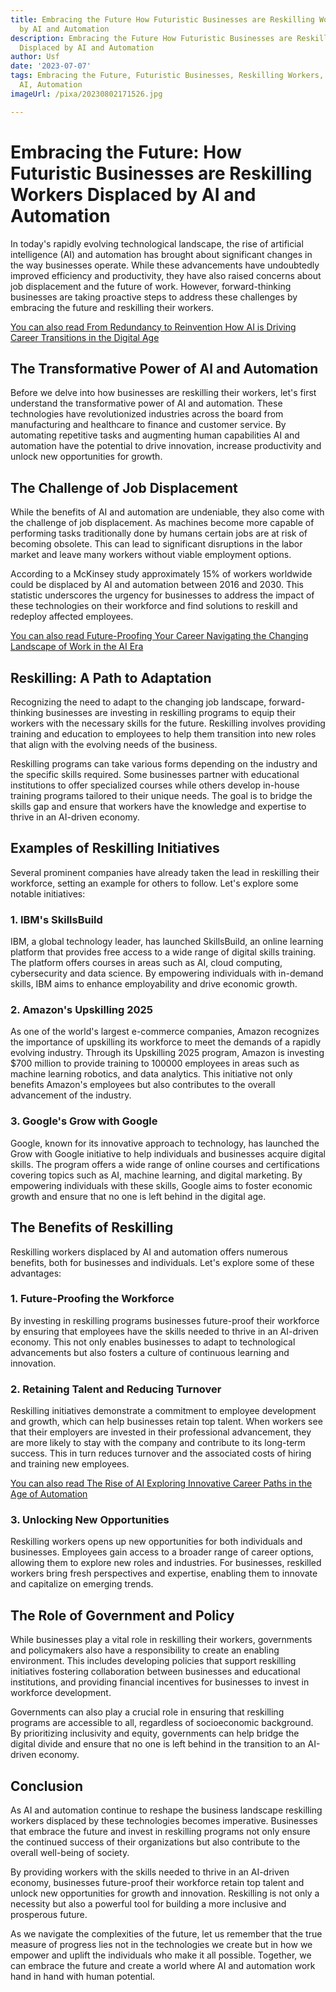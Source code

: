 ```yaml
---
title: Embracing the Future How Futuristic Businesses are Reskilling Workers Displaced
  by AI and Automation
description: Embracing the Future How Futuristic Businesses are Reskilling Workers
  Displaced by AI and Automation
author: Usf
date: '2023-07-07'
tags: Embracing the Future, Futuristic Businesses, Reskilling Workers, Displaced by
  AI, Automation
imageUrl: /pixa/20230802171526.jpg

---
```

# Embracing  the Future: How Futuristic Businesses  are Reskilling Workers Displaced by  AI and Automation

In  today's rapidly evolving technological landscape, the rise of artificial intelligence (AI) and automation has brought about significant changes in the way businesses operate. While these advancements  have undoubtedly improved efficiency and productivity, they have also raised concerns about job displacement and the future of work. However, forward-thinking businesses are taking proactive steps to address these challenges by embracing the future and reskilling their workers.

[You can also read From Redundancy to  Reinvention How AI is Driving Career Transitions in the Digital Age](From%20Redundancy%20to%20Reinvention%20How%20AI%20is%20Driving%20Career%20Transitions%20in%20the%20Digital%20Age)


## The Transformative Power of AI and Automation

Before we delve  into how businesses are  reskilling their workers, let's first understand the transformative power of  AI and automation. These technologies  have revolutionized industries across  the board  from  manufacturing and healthcare to finance and customer service. By automating repetitive tasks  and augmenting human capabilities  AI and  automation have the  potential to drive innovation, increase productivity and unlock new opportunities for growth.

## The Challenge of Job Displacement

While the benefits of  AI and automation are undeniable, they also come with  the challenge of job displacement. As machines become more capable of performing tasks traditionally done by humans  certain jobs are at risk of becoming obsolete. This  can lead to significant disruptions  in  the labor market and leave many workers  without viable employment  options.

According to a McKinsey study  approximately 15% of workers  worldwide could be displaced by AI and automation between 2016  and 2030. This statistic  underscores the urgency for  businesses to address the impact of these technologies on their workforce and find solutions to reskill and redeploy affected employees.

[You can also read Future-Proofing  Your Career Navigating the Changing Landscape of Work  in the AI Era](Future-Proofing%20Your%20Career%20Navigating%20the%20Changing%20Landscape%20of%20Work%20in%20the%20AI%20Era)


## Reskilling: A Path to Adaptation

Recognizing the  need  to adapt to the changing job  landscape, forward-thinking businesses are investing in reskilling programs to equip their workers with the necessary skills for the future. Reskilling involves providing training and education to employees to help them transition into new roles that align with the evolving  needs of the business.

Reskilling programs can take various forms depending on the industry and the specific skills required. Some businesses partner with educational  institutions to  offer specialized courses while others develop in-house training programs tailored to their unique needs. The goal is to  bridge  the skills gap and ensure that workers have the knowledge and expertise to thrive in an AI-driven economy.

## Examples of Reskilling Initiatives

Several prominent companies have already  taken the lead in reskilling their workforce, setting an example for others to follow. Let's explore some notable initiatives:

### 1. IBM's SkillsBuild

IBM, a global technology leader, has launched SkillsBuild, an online learning platform that provides free  access to a wide  range of digital skills training. The platform  offers courses in areas such as AI,  cloud computing, cybersecurity and data science. By empowering individuals with in-demand skills, IBM aims to enhance employability and drive  economic growth.

### 2. Amazon's  Upskilling 2025

As one of the world's largest e-commerce companies, Amazon recognizes the importance of upskilling its workforce to meet the demands of a rapidly evolving  industry. Through its Upskilling 2025 program, Amazon is investing $700 million to provide training  to 100000  employees in areas such as machine learning robotics, and data analytics. This  initiative not only benefits Amazon's employees but also contributes to the overall advancement of the industry.

### 3. Google's Grow with Google

Google, known for its innovative approach to technology,  has launched the Grow with Google initiative  to help  individuals and businesses acquire digital skills. The program offers a wide range of online courses and certifications covering topics such as AI,  machine learning, and digital marketing. By empowering individuals with these skills, Google aims  to foster economic growth and ensure that no one is left  behind in the digital age.

## The Benefits of Reskilling

Reskilling workers displaced by AI and automation offers numerous benefits, both for businesses and individuals. Let's explore some of these advantages:

###  1. Future-Proofing  the  Workforce

By investing in reskilling  programs businesses future-proof their workforce by ensuring that employees have the skills needed  to thrive in  an AI-driven economy.  This not only enables businesses to adapt to technological advancements but also  fosters a culture of continuous learning and innovation.

### 2. Retaining Talent  and Reducing Turnover

Reskilling initiatives demonstrate a commitment to employee development and growth, which can help businesses retain top talent. When  workers see that their employers are invested in their professional advancement, they  are more likely to stay with the company and contribute to its long-term  success. This in turn reduces turnover and the associated costs of hiring and training  new  employees.

[You can  also read The Rise of AI  Exploring Innovative Career Paths in the Age of Automation](The%20Rise%20of%20AI%20Exploring%20Innovative%20Career%20Paths%20in%20the%20Age%20of%20Automation)


###  3. Unlocking New Opportunities

Reskilling workers opens up new opportunities for both individuals and businesses. Employees gain access to a broader range of career options, allowing them  to explore new roles and industries. For  businesses, reskilled workers bring fresh perspectives and expertise, enabling them to innovate and capitalize on emerging trends.

##  The Role of Government and Policy

While businesses play a vital role in reskilling their workers,  governments and policymakers also have a responsibility  to create an enabling environment. This includes developing policies that support reskilling initiatives fostering collaboration between businesses  and educational institutions, and providing financial incentives for  businesses  to invest in workforce development.

Governments can also play a crucial role in ensuring that reskilling  programs are accessible to  all, regardless  of  socioeconomic background. By prioritizing inclusivity and equity, governments  can  help bridge the digital divide and ensure that no one is left  behind in the transition to an AI-driven economy.

## Conclusion

As AI and automation continue  to reshape the business landscape reskilling workers displaced by these  technologies becomes imperative. Businesses that embrace the future and  invest in reskilling programs not only ensure the continued success of their organizations but also contribute to the overall  well-being of society.

By providing workers  with the  skills needed  to thrive in  an AI-driven economy, businesses future-proof their workforce retain top  talent and  unlock new opportunities  for growth and  innovation. Reskilling is not only  a necessity but also a  powerful tool for building a more inclusive and prosperous future.

As we navigate the complexities of the  future, let us remember that the true measure of  progress lies  not in the technologies we  create but in how we empower and uplift the individuals who make it all possible. Together, we can embrace the future and create a world where AI and automation work hand in hand with human potential.